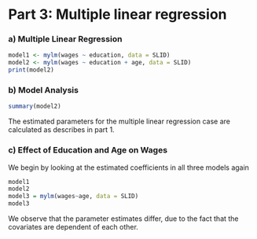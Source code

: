 # Part 3: Multiple linear regression

### a) Multiple Linear Regression
```r
model1 <- mylm(wages ~ education, data = SLID)
model2 <- mylm(wages ~ education + age, data = SLID)
print(model2)
```


### b) Model Analysis
```r
summary(model2)
```
The estimated parameters for the multiple linear regression case are calculated as describes in part 1.

### c) Effect of Education and Age on Wages
We begin by looking at the estimated coefficients in all three models again
```r
model1
model2
model3 = mylm(wages~age, data = SLID)
model3
```

We observe that the parameter estimates differ, due to the fact that the covariates are dependent of each other.
